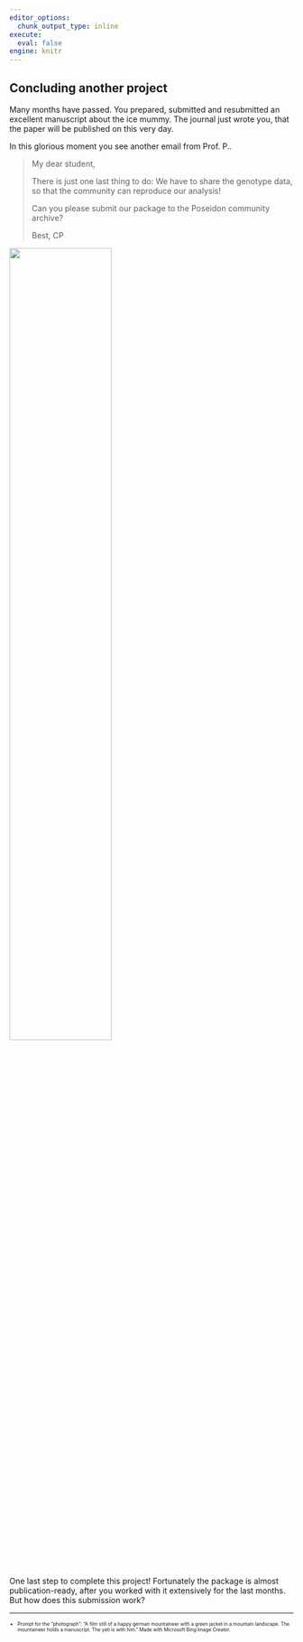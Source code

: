 ```yaml
---
editor_options: 
  chunk_output_type: inline
execute: 
  eval: false
engine: knitr
---
```


## Concluding another project

Many months have passed. You prepared, submitted and resubmitted an excellent manuscript about the ice mummy. The journal just wrote you, that the paper will be published on this very day.

In this glorious moment you see another email from Prof. P..

> My dear student,
> 
> There is just one last thing to do: We have to share the genotype data, so that the community can reproduce our analysis!
>
> Can you please submit our package to the Poseidon community archive?
>
> Best,
> CP

![](img/the_celebration.jpeg){width=60% fig-align="center"}

One last step to complete this project! Fortunately the package is almost publication-ready, after you worked with it extensively for the last months. But how does this submission work?

***

::: {style="font-size: 60%;"}

- Prompt for the "photograph": "A film still of a happy german mountaineer with a green jacket in a mountain landscape. The mountaineer holds a manuscript. The yeti is with him." Made with Microsoft Bing Image Creator.

:::
